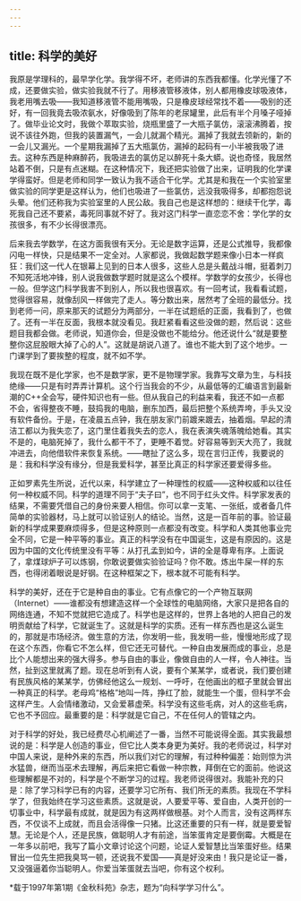 ```yaml
---
---
---
```

title: 科学的美好
---

我原是学理科的，最早学化学。我学得不坏，老师讲的东西我都懂。化学光懂了不成，还要做实验，做实验我就不行了。用移液管移液体，别人都用橡皮球吸液体，我老用嘴去吸——我知道移液管不能用嘴吸，只是橡皮球经常找不着——吸别的还好，有一回我竟去吸浓氨水，好像吸到了陈年的老尿罐里，此后有半个月嗓子哑掉了。做毕业论文时，我做个萃取实验，烧瓶里盛了一大瓶子氯仿，滚滚沸腾着，按说不该往外跑，但我的装置漏气，一会儿就漏个精光。漏掉了我就去领新的，新的一会儿又漏光。一个星期我漏掉了五大瓶氯仿，漏掉的起码有一小半被我吸了进去。这种东西是种麻醉药，我吸进去的氯仿足以醉死十条大蟒。说也奇怪，我居然站着不倒，只是有点迷糊。在这种情况下，我还把实验做了出来，证明我的化学课学得蛮好。但是老师和同学一致认为我不适合干化学。尤其是和我在一个实验室里做实验的同学更是这样认为，他们也吸进了一些氯仿，远没我吸得多，却都抱怨说头晕。他们还称我为实验室里的人民公敌。我自己也是这样想的：继续干化学，毒死我自己还不要紧，毒死同事就不好了。我对这门科学一直恋恋不舍：学化学的女孩很多，有不少长得很漂亮。

后来我去学数学，在这方面我很有天分。无论是数字运算，还是公式推导，我都像闪电一样快，只是结果不一定全对。人家都说，我做起数学题来像小日本一样疯狂：我们这一代人在银幕上见到的日本人很多，这些人总是头戴战斗帽，挺着刺刀不知死活地冲锋，别人说我做数学题时就是这么个模样。学数学的女孩少，长得也一般。但学这门科学我害不到别人，所以我也很喜欢。有一回考试，我看看试题，觉得很容易，就像刮风一样做完了走人。等分数出来，居然考了全班的最低分。找到老师一问，原来那天的试题分为两部分，一半在试题纸的正面，我看到了，也做了。还有一半在反面，我根本就没看见。我赶紧看看这些没做的题，然后说：这些题目我都会做。老师说，知道你会，但是没做也不能给分。他还说什么“就是要整整你这屁股眼大掉了心的人”。这就是胡说八道了。谁也不能大到了这个地步。一门课学到了要挨整的程度，就不如不学。

我现在既不是化学家，也不是数学家，更不是物理学家。我靠写文章为生，与科技绝缘——只是有时弄弄计算机。这个行当我会的不少，从最低等的汇编语言到最新潮的C++全会写，硬件知识也有一些。但从我自己的利益来看，我还不如一点都不会，省得整夜不睡，鼓捣我的电脑，删东加西，最后把整个系统弄垮，手头又没有软件备份。于是，在凌晨五点钟，我在朋友家门前踱来踱去，抽着烟。早起的清洁工都以为我失恋了，这门里住着我失去的恋人，我在表演失魂落魄给她看。其实不是的，电脑死掉了，我什么都干不了，更睡不着觉。好容易等到天大亮了，我就冲进去，向他借软件来恢复系统。——瞎扯了这么多，现在言归正传，我要说的是：我和科学没有缘分，但是我爱科学，甚至比真正的科学家还要爱得多些。

正如罗素先生所说，近代以来，科学建立了一种理性的权威——这种权威和以往任何一种权威不同。科学的道理不同于“夫子曰”，也不同于红头文件。科学家发表的结果，不需要凭借自己的身份来要人相信。你可以拿一支笔、一张纸，或者备几件简单的实验器材，马上就可以验证别人的结论。当然，这是一百年前的事。验证最新的科学成果要麻烦得多，但是这种原则一点都没有改变。科学和人类其他事业完全不同，它是一种平等的事业。真正的科学没有在中国诞生，这是有原因的。这是因为中国的文化传统里没有平等：从打孔孟到如今，讲的全是尊卑有序。上面说了，拿煤球炉子可以炼钢，你敢说要做实验验证吗？你不敢。炼出牛屎一样的东西，也得闭着眼说是好钢。在这种框架之下，根本就不可能有科学。

科学的美好，还在于它是种自由的事业。它有点像它的一个产物互联网（Internet）——谁都没有想建造这样一个全球性的电脑网络，大家只是把各自的网络连通，不知不觉就把它造成了。科学也是这样的，世界上各地的人把自己的发明贡献给了科学，它就诞生了。这就是科学的实质。还有一样东西也是这么诞生的，那就是市场经济。做生意的方法，你发明一些，我发明一些，慢慢地形成了现在这个东西，你看它不怎么样，但它还无可替代。一种自由发展而成的事业，总是比个人能想出来的强大得多。参与自由的事业，像做自由的人一样，令人神往。当然，扯到这里就离了题。现在总听到有人说，要有个某某学，或者说，我们要创建有民族风格的某某学，仿佛经他这么一规划、一呼吁，在他画出的框子里就会冒出一种真正的科学。老母鸡“格格”地叫一阵，挣红了脸，就能生一个蛋，但科学不会这样产生。人会情绪激动，又会爱慕虚荣。科学没有这些毛病，对人的这些毛病，它也不予回应。最重要的是：科学就是它自己，不在任何人的管辖之内。

对于科学的好处，我已经费尽心机阐述了一番，当然不可能说得全面。其实我最想说的是：科学是人创造的事业，但它比人类本身更为美好。我的老师说过，科学对中国人来说，是种外来的东西，所以我们对它的理解，有过种种偏差：始则惊为洪水猛兽，继而当巫术去理解，再后来把它看做一种宗教，拜倒在它的面前。他说这些理解都是不对的，科学是个不断学习的过程。我老师说得很对。我能补充的只是：除了学习科学已有的内容，还要学习它所有、我们所无的素质。我现在不学科学了，但我始终在学习这些素质。这就是说，人要爱平等、爱自由，人类开创的一切事业中，科学最有成就，就是因为有这两样做根基。对个人而言，没有这两样东西，不仅谈不上成就，而且会活得像一只猪。比这还重要的只有一样，就是要爱智慧。无论是个人，还是民族，做聪明人才有前途，当笨蛋肯定是要倒霉。大概是在一年多以前吧，我写了篇小文章讨论这个问题，论证人爱智慧比当笨蛋好些。结果冒出一位先生把我臭骂一顿，还说我不爱国——真是好没来由！我只是论证一番，又没强逼着你当聪明人。你爱当笨蛋就去当吧，你有这个权利。

*载于1997年第1期《金秋科苑》杂志，题为“向科学学习什么”。